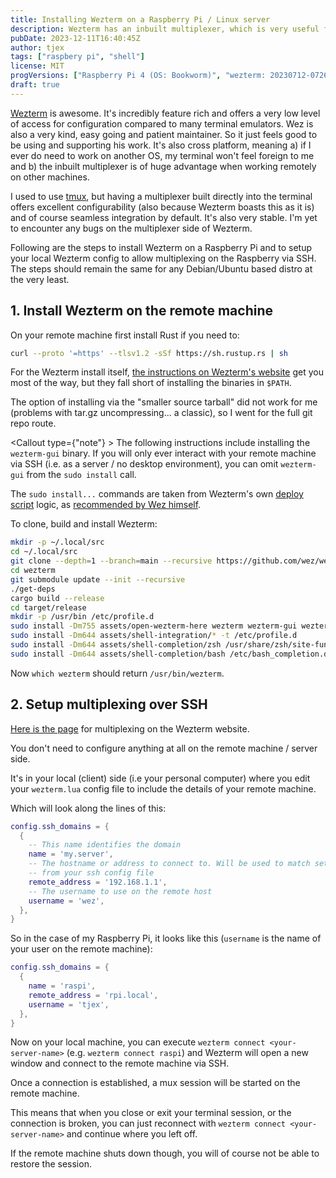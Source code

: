 ```yaml
---
title: Installing Wezterm on a Raspberry Pi / Linux server
description: Wezterm has an inbuilt multiplexer, which is very useful for working via SSH on remote machines such as a Raspberry PI.
pubDate: 2023-12-11T16:40:45Z
author: tjex
tags: ["raspbery pi", "shell"]
license: MIT
progVersions: ["Raspberry Pi 4 (OS: Bookworm)", "wezterm: 20230712-072601-f4abf8fd"]
draft: true
---
```



[Wezterm](https://wezfurlong.org/wezterm/) is awesome. It's incredibly feature rich and offers a
very low level of access for configuration compared to many terminal emulators. Wez is also a very
kind, easy going and patient maintainer. So it just feels good to be using and supporting his work.
It's also cross platform, meaning a) if I ever do need to work on another OS, my terminal won't feel
foreign to me and b) the inbuilt multiplexer is of huge advantage when working remotely on other
machines.

I used to use [tmux](https://github.com/tmux/tmux/wiki), but having a multiplexer built directly into the terminal offers
excellent configurability (also because Wezterm boasts this as it is) and of course seamless
integration by default. It's also very stable. I'm yet to
encounter any bugs on the multiplexer side of Wezterm.

Following are the steps to install Wezterm on a Raspberry Pi and to setup your local
Wezterm config to allow multiplexing on the Raspberry via SSH. The steps should remain the same for any Debian/Ubuntu 
based distro at the very least.

## 1. Install Wezterm on the remote machine

On your remote machine first install Rust if you need to:
```bash
curl --proto '=https' --tlsv1.2 -sSf https://sh.rustup.rs | sh
```
For the Wezterm install itself, [the instructions on Wezterm's website](https://wezfurlong.org/wezterm/install/source.html) get you
most of the way, but they fall short of installing the binaries in `$PATH`.

The option of installing via the "smaller source tarball" did not work for me (problems with tar.gz
uncompressing... a classic), so I went for the full git repo route.

<Callout type={"note"} >
The following instructions include installing the `wezterm-gui` binary. If you will only ever
interact with your remote machine via SSH (i.e. as a server / no desktop environment), you can omit
`wezterm-gui` from the `sudo install` call.
</Callout>

The `sudo install...` commands are taken from Wezterm's own [deploy
script](https://github.com/wez/wezterm/blob/e3cd2e93d0ee5f3af7f3fe0af86ffad0cf8c7ea8/ci/deploy.sh#L209C1-L241C4)
logic, as [recommended by Wez himself](https://github.com/wez/wezterm/discussions/2128).

To clone, build and install Wezterm:

```bash
mkdir -p ~/.local/src
cd ~/.local/src
git clone --depth=1 --branch=main --recursive https://github.com/wez/wezterm.git
cd wezterm
git submodule update --init --recursive
./get-deps
cargo build --release
cd target/release
mkdir -p /usr/bin /etc/profile.d
sudo install -Dm755 assets/open-wezterm-here wezterm wezterm-gui wezterm-mux-server strip-ansi-escapes -t /usr/bin
sudo install -Dm644 assets/shell-integration/* -t /etc/profile.d
sudo install -Dm644 assets/shell-completion/zsh /usr/share/zsh/site-functions/_wezterm
sudo install -Dm644 assets/shell-completion/bash /etc/bash_completion.d/wezterm
```

Now `which wezterm` should return `/usr/bin/wezterm`.

## 2. Setup multiplexing over SSH

[Here is the page](https://wezfurlong.org/wezterm/multiplexing.html#multiplexing) for multiplexing on the Wezterm website.

You don't need to configure anything at all on the remote machine / server side. 

It's in your local (client) side (i.e your personal computer) where you edit your `wezterm.lua`
config file to include the details of your remote machine.

Which will look along the lines of this:

```lua
config.ssh_domains = {
  {
    -- This name identifies the domain
    name = 'my.server',
    -- The hostname or address to connect to. Will be used to match settings
    -- from your ssh config file
    remote_address = '192.168.1.1',
    -- The username to use on the remote host
    username = 'wez',
  },
}
```

So in the case of my Raspberry Pi, it looks like this (`username` is the name of
your user on the remote machine):

```lua
config.ssh_domains = {
  {
    name = 'raspi',
    remote_address = 'rpi.local',
    username = 'tjex',
  },
}
```

Now on your local machine, you can execute `wezterm connect <your-server-name>` (e.g. `wezterm connect raspi`) and Wezterm will
open a new window and connect to the remote machine via SSH.

Once a connection is established, a mux session will be started on the remote machine. 

This means that when you close or exit your terminal session, or the connection is broken, you can
just reconnect with `wezterm connect <your-server-name>` and continue where you left off. 

If the remote machine shuts down though, you will of course not be able to restore the session.
